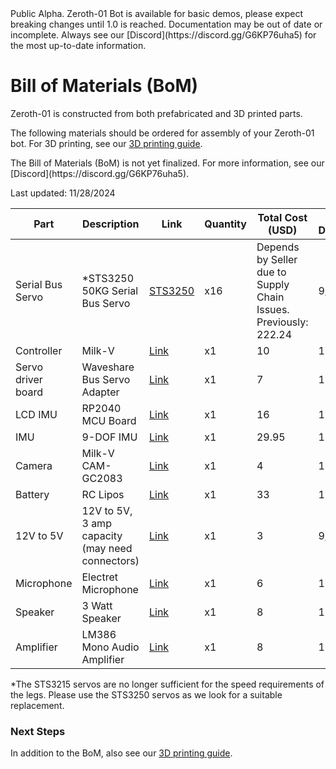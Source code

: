 
<Callout type="error" emoji="🚫">
Public Alpha. Zeroth-01 Bot is available for basic demos, please expect breaking changes until 1.0 is reached.
</Callout>
<Callout type="warning" emoji="⚠️">
Documentation may be out of date or incomplete. Always see our [Discord](https://discord.gg/G6KP76uha5) for the most up-to-date information.
</Callout>

# Bill of Materials (BoM)
Zeroth-01 is constructed from both prefabricated and 3D printed parts.

The following materials should be ordered for assembly of your Zeroth-01 bot. For 3D printing, see our [3D printing guide](/build/3d_print).

<Callout type="warning" emoji="⚠️">
The Bill of Materials (BoM) is not yet finalized. For more information, see our [Discord](https://discord.gg/G6KP76uha5).
</Callout>

<style>
  {`
    table a {
      color: #0066cc !important;
      text-decoration: underline !important;
    }
  `}
</style>

Last updated: 11/28/2024

<Table>
  <thead>
    <Tr>
      <Th>Part</Th>
      <Th>Description</Th>
      <Th>Link</Th>
      <Th>Quantity</Th>
      <Th>Total Cost (USD)</Th>
      <Th>Date Decided</Th>
    </Tr>
  </thead>
  <tbody>
    <Tr>
      <Td>Serial Bus Servo</Td>
      <Td>
    *STS3250 50KG Serial Bus Servo
      </Td>
      <Td>
        <a href="https://www.aliexpress.us/item/3256806337383027.html?gatewayAdapt=glo2usa4itemAdapt">STS3250</a>
      </Td>
      <Td>x16</Td>
      <Td>Depends by Seller due to Supply Chain Issues. Previously: 222.24</Td>
      <Td>9/10</Td>
    </Tr>
    <Tr>
      <Td>Controller</Td>
      <Td>Milk-V</Td>
      <Td><a href="https://milkv.io/duo-s">Link</a></Td>
      <Td>x1</Td>
      <Td>10</Td>
      <Td>11/14</Td>
    </Tr>
    <Tr>
      <Td>Servo driver board</Td>
      <Td>Waveshare Bus Servo Adapter</Td>
      <Td><a href="https://www.waveshare.com/bus-servo-adapter-a.htm">Link</a></Td>
      <Td>x1</Td>
      <Td>7</Td>
      <Td>10/05</Td>
    </Tr>
    <Tr>
      <Td>LCD IMU</Td>
      <Td>RP2040 MCU Board</Td>
      <Td><a href="https://www.waveshare.com/rp2040-lcd-1.28.htm">Link</a></Td>
      <Td>x1</Td>
      <Td>16</Td>
      <Td>10/03</Td>
    </Tr>
    <Tr>
      <Td>IMU</Td>
      <Td>9-DOF IMU</Td>
      <Td><a href="https://www.adafruit.com/product/4646">Link</a></Td>
      <Td>x1</Td>
      <Td>29.95</Td>
      <Td>11/14</Td>
    </Tr>
    <Tr>
      <Td>Camera</Td>
      <Td>Milk-V CAM-GC2083</Td>
      <Td><a href="https://arace.tech/products/milk-v-cam-gc2083">Link</a></Td>
      <Td>x1</Td>
      <Td>4</Td>
      <Td>10/05</Td>
    </Tr>
    <Tr>
      <Td>Battery</Td>
      <Td>RC Lipos</Td>
      <Td><a href="https://www.amazon.com/KBT-1200mAh-Rechargeable-Replacement-Compatible/dp/B0C23Y3VZK?source=ps-sl-shoppingads-lpcontext&ref_=fplfs&smid=A3FKMD6P089KQA&th=1">Link</a></Td>
      <Td>x1</Td>
      <Td>33</Td>
      <Td>11/14</Td>
    </Tr>
    <Tr>
      <Td>12V to 5V</Td>
      <Td>12V to 5V, 3 amp capacity (may need connectors)</Td>
      <Td><a href="https://www.digikey.com/en/products/detail/dfrobot/DFR0571/9559261">Link</a></Td>
      <Td>x1</Td>
      <Td>3</Td>
      <Td>9/24</Td>
    </Tr>
    <Tr>
      <Td>Microphone</Td>
      <Td>Electret Microphone</Td>
      <Td><a href="https://www.amazon.com/Ferwooh-Electret-Microphone-Amplifier-Adjustable/dp/B0D17R3L7K/">Link</a></Td>
      <Td>x1</Td>
      <Td>6</Td>
      <Td>11/01</Td>
    </Tr>
    <Tr>
      <Td>Speaker</Td>
      <Td>3 Watt Speaker</Td>
      <Td><a href="https://www.amazon.com/CQRobot-JST-PH2-0-Interface-Electronic-Projects/dp/B0822Z4LPH/">Link</a></Td>
      <Td>x1</Td>
      <Td>8</Td>
      <Td>11/14</Td>
    </Tr>
    <Tr>
      <Td>Amplifier</Td>
      <Td>LM386 Mono Audio Amplifier</Td>
      <Td><a href="https://www.amazon.com/HiLetgo-LM386-Audio-Amplifier-Module/dp/B00LNACGTY/">Link</a></Td>
      <Td>x1</Td>
      <Td>8</Td>
      <Td>11/01</Td>
    </Tr>
  </tbody>
</Table>


*The STS3215 servos are no longer sufficient for the speed requirements of the legs. Please use the STS3250 servos as we look for a suitable replacement.

### Next Steps
In addition to the BoM, also see our [3D printing guide](/build/3d_print).
